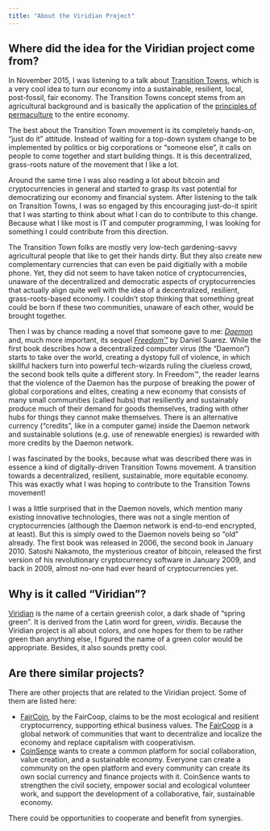 ```yaml
---
title: "About the Viridian Project"
---
```


## Where did the idea for the Viridian project come from? {#first-section}

In November 2015, I was listening to a talk about [Transition Towns](https://transitionnetwork.org/),
which is a very cool idea to turn our economy into a sustainable, resilient,
local, post-fossil, fair economy. The Transition Towns concept stems from
an agricultural background and is basically the application of the
[principles of permaculture](https://permacultureprinciples.com/) to the entire economy.

The best about the Transition Town movement is its completely hands-on,
"just do it" attitude. Instead of waiting for a top-down system change to be
implemented by politics or big corporations or "someone else", it calls on
people to come together and start building things. It is this decentralized,
grass-roots nature of the movement that I like a lot.

Around the same time I was also reading a lot about bitcoin and cryptocurrencies
in general and started to grasp its vast potential for democratizing our economy
and financial system. After listening to the talk on Transition Towns, I was so
engaged by this encouraging just-do-it spirit that I was starting to think about
what I can do to contribute to this change. Because what I like most is IT and
computer programming, I was looking for something I could contribute from this
direction.

The Transition Town folks are mostly very low-tech gardening-savvy agricultural
people that like to get their hands dirty. But they also create new complementary
currencies that can even be paid digitially with a mobile phone. Yet, they did
not seem to have taken notice of cryptocurrencies, unaware of the decentralized
and democratic aspects of cryptocurrencies that actually align quite well with
the idea of a decentralized, resilient, grass-roots-based economy. I couldn't
stop thinking that something great could be born if these two communities, unaware
of each other, would be brought together.

Then I was by chance reading a novel that someone gave to me: [*Daemon*](https://en.wikipedia.org/wiki/Daemon_(novel_series)) and, much
more important, its sequel [*Freedom™*](https://en.wikipedia.org/wiki/Freedom%E2%84%A2)
by Daniel Suarez. While the first book describes how a decentralized computer
virus (the "Daemon") starts to take over the world, creating a dystopy full
of violence, in which skillful hackers turn into powerful tech-wizards ruling
the clueless crowd, the second book tells quite a different story. In Freedom™,
the reader learns that the violence of the Daemon has the purpose of breaking
the power of global corporations and elites, creating a new economy that consists
of many small communities (called hubs) that resiliently and sustainably produce
much of their demand for goods themselves, trading with other hubs for things
they cannot make themselves. There is an alternative currency ("credits", like
in a computer game) inside the Daemon network and sustainable solutions (e.g.
use of renewable energies) is rewarded with more credits by the Daemon network.

I was fascinated by the books, because what was described there was in essence
a kind of digitally-driven Transition Towns movement. A transition towards a
decentralized, resilient, sustainable, more equitable economy. This was exactly
what I was hoping to contribute to the Transition Towns movement!

I was a little surprised that in the Daemon novels, which mention many existing
innovative technologies, there was not a single mention of cryptocurrencies
(although the Daemon network is end-to-end encrypted, at least). But this is
simply owed to the Daemon novels being so "old" already. The first book was
released in 2006, the second book in January 2010. Satoshi Nakamoto,
the mysterious creator of bitcoin, released the first version of his
revolutionary cryptocurrency software in January 2009, and back in 2009, almost
no-one had ever heard of cryptocurrencies yet.


## Why is it called "Viridian"?

[Viridian](https://en.wikipedia.org/wiki/Viridian) is the name of a certain
greenish color, a dark shade of "spring green". It is derived from the Latin word
for green, *viridis*. Because the Viridian project is all about colors, and one
hopes for them to be rather green than anything else, I figured the name of a
green color would be appropriate. Besides, it also sounds pretty cool.


## Are there similar projects?

There are other projects that are related to the Viridian project. Some of them
are listed here:

* [FairCoin](https://fair-coin.org), by the FairCoop, claims to be the most
  ecological and resilient cryptocurrency, supporting ethical business values.
  The [FairCoop](https://fair.coop/) is a global network of communities that want
  to decentralize and localize the economy and replace capitalism with
  cooperativism.
* [CoinSence](http://coinsence.org/) wants to create a common platform for social
  collaboration, value creation, and a sustainable economy. Everyone can create
  a community on the open platform and every community can create its own
  social currency and finance projects with it. CoinSence wants to strengthen
  the civil society, empower social and ecological volunteer work, and support
  the development of a collaborative, fair, sustainable economy.

There could be opportunities to cooperate and benefit from synergies.
